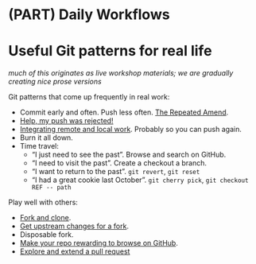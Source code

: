 # (PART) Daily Workflows {-} 

# Useful Git patterns for real life {#workflows-intro .unnumbered}

*much of this originates as live workshop materials; we are gradually creating nice prose versions*

Git patterns that come up frequently in real work:

  * Commit early and often. Push less often. [The Repeated Amend](#repeated-amend).
  * [Help, my push was rejected!](#push-rejected)
  * [Integrating remote and local work](#pull-tricky). Probably so you can push again.
  * Burn it all down.
  * Time travel:
    - "I just need to see the past". Browse and search on GitHub.
    - "I need to visit the past". Create a checkout a branch.
    - "I want to return to the past". `git revert`, `git reset`
    - "I had a great cookie last October". `git cherry pick`, `git checkout REF -- path`

Play well with others:

  * [Fork and clone](#fork-and-clone).
  * [Get upstream changes for a fork](#upstream-changes).
  * Disposable fork.
  * [Make your repo rewarding to browse on GitHub](#workflows-browsability).
  * [Explore and extend a pull request](#pr-extend)
